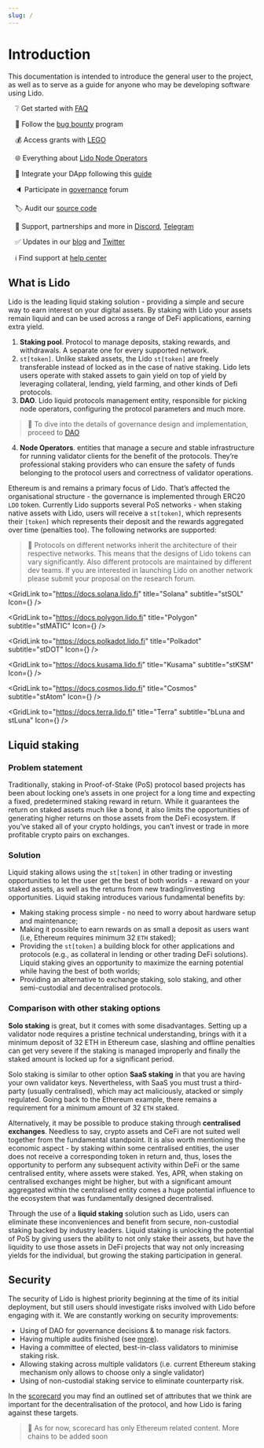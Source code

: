 ```yaml
---
slug: /
---
```



# Introduction

This documentation is intended to introduce the general user to the project, as well as to serve as a guide for anyone who may be developing software using Lido.

&emsp;❔ Get started with [FAQ](https://lido.fi/faq)

&emsp;🐞 Follow the [bug bounty](https://immunefi.com/bounty/lido/) program

&emsp;💰 Access grants with [LEGO](https://lego.lido.fi)

&emsp;🌐 Everything about [Lido Node Operators](https://lido-node-operator-portal.super.site/)

&emsp;🔗 Integrate your DApp following this [guide](https://docs.lido.fi/guides/steth-integration-guide)

&emsp;🔈 Participate in [governance](https://research.lido.fi/) forum

&emsp;🏷️ Audit our [source code](https://github.com/lidofinance)

&emsp;🤝 Support, partnerships and more in [Discord](https://discord.gg/vgdPfhZ), [Telegram](https://t.me/lidofinance)

&emsp;✅ Updates in our [blog](https://blog.lido.fi/) and [Twitter](https://twitter.com/lidofinance)

&emsp;ℹ️ Find support at [help center](https://help.lido.fi/)

## What is Lido

Lido is the leading liquid staking solution - providing a simple and secure way to earn interest on your digital assets. By staking with Lido your assets remain liquid and can be used across a range of DeFi applications, earning extra yield.

1. **Staking pool**. Protocol to manage deposits, staking rewards, and withdrawals. A separate one for every supported network.
2. `st[token]`. Unlike staked assets, the Lido `st[token]` are freely transferable instead of locked as in the case of native staking. Lido lets users operate with staked assets to gain yield on top of yield by leveraging collateral, lending, yield farming, and other kinds of Defi protocols.
3. **DAO**. Lido liquid protocols management entity, responsible for picking node operators, configuring the protocol parameters and much more.

> 📝 To dive into the details of governance design and implementation, proceed to [DAO](lido-dao.md)

4. **Node Operators**. entities that manage a secure and stable infrastructure for running validator clients for the benefit of the protocols. They’re professional staking providers who can ensure the safety of funds belonging to the protocol users and correctness of validator operations.

Ethereum is and remains a primary focus of Lido. That’s affected the organisational structure - the governance is implemented through ERC20 `LDO` token. Currently Lido supports several PoS networks - when staking native assets with Lido, users will receive a `st[token]`, which represents their `[token]` which represents their deposit and the rewards aggregated over time (penalties too). The following networks are supported:

> 📝 Protocols on different networks inherit the architecture of their respective networks. This means that the designs of Lido tokens can vary significantly. Also different protocols are maintained by different dev teams. If you are interested in launching Lido on another network please submit your proposal on the research forum.

<Grid>

<GridLink
  to="https://docs.solana.lido.fi"
  title="Solana"
  subtitle="stSOL"
  Icon={<SolanaIcon />}
/>

<GridLink
  to="https://docs.polygon.lido.fi"
  title="Polygon"
  subtitle="stMATIC"
  Icon={<PolygonIcon />}
/>

<GridLink
  to="https://docs.polkadot.lido.fi"
  title="Polkadot"
  subtitle="stDOT"
  Icon={<PolkadotIcon />}
/>

<GridLink
  to="https://docs.kusama.lido.fi"
  title="Kusama"
  subtitle="stKSM"
  Icon={<KusamaIcon />}
/>

<GridLink
  to="https://docs.cosmos.lido.fi"
  title="Cosmos"
  subtitle="stAtom"
  Icon={<CosmosIcon />}
/>

<GridLink
  to="https://docs.terra.lido.fi"
  title="Terra"
  subtitle="bLuna and stLuna"
  Icon={<TerraIcon />}
/>

</Grid>

## Liquid staking

### Problem statement

Traditionally, staking in Proof-of-Stake (PoS) protocol based projects has been about locking one’s assets in one project for a long time and expecting a fixed, predetermined staking reward in return. While it guarantees the return on staked assets much like a bond, it also limits the opportunities of generating higher returns on those assets from the DeFi ecosystem. If you’ve staked all of your crypto holdings, you can’t invest or trade in more profitable crypto pairs on exchanges.

### Solution

Liquid staking allows using the `st[token]` in other trading or investing opportunities to let the user get the best of both worlds - a reward on your staked assets, as well as the returns from new trading/investing opportunities. Liquid staking introduces various fundamental benefits by:
- Making staking process simple - no need to worry about hardware setup and maintenance;
- Making it possible to earn rewards on as small a deposit as users want (i.e, Ethereum requires minimum 32 `ETH` staked);
- Providing the `st[token]` a building block for other applications and protocols (e.g., as collateral in lending or other trading DeFi solutions). Liquid staking gives an opportunity to maximize the earning potential while having the best of both worlds;
- Providing an alternative to exchange staking, solo staking, and other semi-custodial and decentralised protocols.

### Comparison with other staking options

**Solo staking** is great, but it comes with some disadvantages. Setting up a validator node requires a pristine technical understanding, brings with it a minimum deposit of 32 ETH in Ethereum case, slashing and offline penalties can get very severe if the staking is managed improperly and finally the staked amount is locked up for a significant period.

Solo staking is similar to other option **SaaS staking** in that you are having your own validator keys. Nevertheless, with SaaS you must trust a third-party (usually centralised), which may act maliciously, atacked or simply regulated. Going back to the Ethereum example, there remains a requirement for a minimum amount of 32 `ETH` staked.

Alternatively, it may be possible to produce staking through **centralised exchanges**. Needless to say, crypto assets and CeFi are not suited well together from the fundamental standpoint. It is also worth mentioning the economic aspect - by staking within some centralised entities, the user does not receive a corresponding token in return and, thus, loses the opportunity to perform any subsequent activity within DeFi or the same centralised entity, where assets were staked. Yes, APR, when staking on centralised exchanges might be higher, but with a significant amount aggregated within the centralised entity comes a huge potential influence to the ecosystem that was fundamentally designed decentralised.

Through the use of a **liquid staking** solution such as Lido, users can eliminate these inconveniences and benefit from secure, non-custodial staking backed by industry leaders. Liquid staking is unlocking the potential of PoS by giving users the ability to not only stake their assets, but have the liquidity to use those assets in DeFi projects that way not only increasing yields for the individual, but growing the staking participation in general.

## Security

The security of Lido is highest priority beginning at the time of its initial deployment, but still users should investigate risks involved with Lido before engaging with it. We are constantly working on security improvements:

- Using of DAO for governance decisions & to manage risk factors.
- Having multiple audits finished (see [more](https://github.com/lidofinance/audits)).
- Having a committee of elected, best-in-class validators to minimise staking risk.
- Allowing staking across multiple validators (i.e. current Ethereum staking mechanism only allows to choose only a single validator)
- Using of non-custodial staking service to eliminate counterparty risk.

In the [scorecard](https://scorecard.lido.fi/) you may find an  outlined set of attributes that we think are important for the decentralisation of the protocol, and how Lido is faring against these targets.

> 📝 As for now, scorecard has only Ethereum related content. More chains to be added soon
